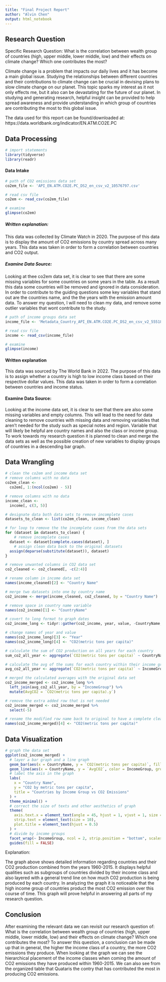 ```yaml
---
title: "Final Project Report"
author: "Alvin Chen"
output: html_notebook
---
```


## Research Question 

Specific Research Question: What is the correlation between wealth group of countries (high, upper middle, lower middle, low) and their effects on climate change? Which one contributes the most?

Climate change is a problem that impacts our daily lives and it has become a main global issue. Studying the relationships between different countries and their contributions to climate change can be crucial in devising plans to slow climate change on our planet. This topic sparks my interest as it not only effects me, but it also
can be devastating for the future of our planet. In studying and generating research, helpful insight can be provided to help spread awareness and provide understanding in which group of countries are contributing the most to this global issue. 

The data used for this report can be found/downloaded at: https://data.worldbank.org/indicator/EN.ATM.CO2E.PC 

## Data Processing 

```r
# import statements
library(tidyverse) 
library(readr)
```

#### Data Intake 

```r
# path of CO2 emissions data set
co2em_file <- 'API_EN.ATM.CO2E.PC_DS2_en_csv_v2_10576797.csv'

# read csv file
co2em <- read_csv(co2em_file)

# examine 
glimpse(co2em)
```
##### Written explanation: 
This data was collected by Climate Watch in 2020. The purpose of this data is to display the amount of CO2 emissions by country spread across many years. This data was taken in order to form a correlation between countries and CO2 output.

##### Examine Data Source:
Looking at thee co2em data set, it is clear to see that there are some missing variables for some countries on some years in the table. As a result this data some countries will be removed and ignored in data consideration. In order to contribute to the guiding questions some key variables that stand out are the countries name, and the the years with the emission amount data. To answer my question, I will need to clean my data, and remove some outlier variables that wont contribute to the study.

```r
# path of income groups data set
income_file <- 'Metadata_Country_API_EN.ATM.CO2E.PC_DS2_en_csv_v2_5551837.csv'

# read csv file 
income <- read_csv(income_file)

# examine 
glimpse(income)
```

#### Written explanation
This data was sourced by The World Bank in 2022. The purpose of this data is to assign whether a country is high to low income class based on their respective dollar values. This data was taken in order to form a correlation between countries and income status.

#### Examine Data Source:
Looking at the income data set, it is clear to see that there are also some missing variables and empty columns. This will lead to the need for data cleaning to remove countries with missing data and removing variables that aren't needed for the study such as special notes and region. Variable that will likely be helpful are country names and also the class or income group. To work towards my research question it is planned to clean and merge the data sets as well as the possible creation of new variables to display groups of countries in a descending bar graph. 


## Data Wrangling 

```r
# clean the co2em and income data set
# remove columns with no data
co2em_clean <- 
  co2em[, 1:(ncol(co2em) - 5)]

# remove columns with no data
income_clean <- 
  income[, c(3, 5)]

# designate data both data sets to remove incomplete cases
datasets_to_clean <- list(co2em_clean, income_clean)

# for loop to remove the the incomplete cases from the data sets
for (dataset in datasets_to_clean) {
    # remove incomplete cases
  dataset <- dataset[complete.cases(dataset), ]
    # assign clean data back to the original datasets
  assign(deparse(substitute(dataset)), dataset)
}

# remove unwanted columns in CO2 data set  
co2_cleaned <- co2_cleaned[, -c(2:4)]

# rename column in income data set
names(income_cleaned)[2] <- "Country Name"

# merge two datasets into one by country name
co2_income <- merge(income_cleaned, co2_cleaned, by = "Country Name")

# remove space in country name variable
names(co2_income)[1] <- "CountryName"

# covert to long format to graph dates
co2_income_long <- tidyr::gather(co2_income, year, value, -CountryName, -IncomeGroup)

# change names of year and value 
names(co2_income_long)[3] <- "Year"
names(co2_income_long)[4] <- "CO2(metric tons per capita)"

# calculate the sum of CO2 production on all years for each country
sum_co2_all_year <- aggregate(`CO2(metric tons per capita)` ~ CountryName + IncomeGroup, co2_income_long, sum)

# calculate the avg of the sums for each country within their income groups
avg_co2_all_year <- aggregate(`CO2(metric tons per capita)` ~ IncomeGroup, sum_co2_all_year, mean, na.rm = TRUE)

# merged the calculated averages with the original data set
co2_income_merged <- co2_income_long %>%
  left_join(avg_co2_all_year, by = "IncomeGroup") %>%
  mutate(AvgCO2 = `CO2(metric tons per capita).y`)

# remove the extra added row that is not needed
co2_income_merged <- co2_income_merged %>%
  select(-5)

# rename the modified row name back to original to have a complete clean dated for graphing
names(co2_income_merged)[4] <- "CO2(metric tons per capita)"
```

## Data Visualization

```r
# graph the data set
ggplot(co2_income_merged) +
  # layer a bar graph and a line graph
  geom_bar(aes(x = CountryName, y = `CO2(metric tons per capita)`, fill = IncomeGroup), stat = "identity") +
  geom_line(aes(x = CountryName, y = `AvgCO2`, color = IncomeGroup, group = IncomeGroup), linetype = "solid", size = .5, show.legend = FALSE) +
  # label the axis in the graph 
  labs(
    x = "Country Name",
    y = "CO2 by metric tons per capita",
    title = "Countries by Income Group vs CO2 Emissions"
  ) +
  theme_minimal() +
  # correct the size of texts and other aesthetics of graph
  theme(
    axis.text.x = element_text(angle = 45, hjust = 1, vjust = 1, size = 5),
    strip.text = element_text(size = 10),
    plot.title = element_text(hjust = 0.5)
  ) +
  # divide by income groups 
  facet_wrap(~ IncomeGroup, ncol = 2, strip.position = "bottom", scales = "free_x") +
  guides(fill = FALSE)
```
Explanation: 

The graph above shows detailed information regarding countries and their CO2 production combined from the years 1960-2015. It displays helpful qualities such as subgroups of countries divided by their income class and also layered with a general trend line on how much C02 production is being produced by each country. In analyzing the graph it is noticeable that the high income group of countries product the most CO2 emission over this course of time. This graph will prove helpful in answering all parts of my research question.

## Conclusion

After examining the relevant data we can revisit our research question of: What is the correlation between wealth group of countries (high, upper middle, lower middle, low) and their effects on climate change? Which one contributes the most? To answer this question, a conclusion can be made up that in general, the higher the income class of a country, the more CO2 emissions they produce. When looking at the graph we can see the hierarchical placement of the income classes when coming the amount of CO2 emissions they have produced within 1960-2015. We can also see from the organized table that Quataris the contry that has contributed the most in producing CO2 emissions.